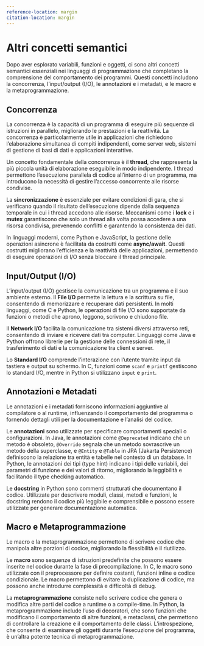 ```yaml
---
reference-location: margin
citation-location: margin
---
```


# Altri concetti semantici

Dopo aver esplorato variabili, funzioni e oggetti, ci sono altri concetti semantici essenziali nei linguaggi di programmazione che completano la comprensione del comportamento dei programmi. Questi concetti includono la concorrenza, l'input/output (I/O), le annotazioni e i metadati, e le macro e la metaprogrammazione.

## Concorrenza

La concorrenza è la capacità di un programma di eseguire più sequenze di istruzioni in parallelo, migliorando le prestazioni e la reattività. La concorrenza è particolarmente utile in applicazioni che richiedono l'elaborazione simultanea di compiti indipendenti, come server web, sistemi di gestione di basi di dati e applicazioni interattive.

Un concetto fondamentale della concorrenza è il **thread**, che rappresenta la più piccola unità di elaborazione eseguibile in modo indipendente. I thread permettono l'esecuzione parallela di codice all'interno di un programma, ma introducono la necessità di gestire l'accesso concorrente alle risorse condivise. 

La **sincronizzazione** è essenziale per evitare condizioni di gara, che si verificano quando il risultato dell'esecuzione dipende dalla sequenza temporale in cui i thread accedono alle risorse. Meccanismi come i **lock** e i **mutex** garantiscono che solo un thread alla volta possa accedere a una risorsa condivisa, prevenendo conflitti e garantendo la consistenza dei dati.

In linguaggi moderni, come Python e JavaScript, la gestione delle operazioni asincrone è facilitata da costrutti come **async/await**. Questi costrutti migliorano l'efficienza e la reattività delle applicazioni, permettendo di eseguire operazioni di I/O senza bloccare il thread principale.

## Input/Output (I/O)

L'input/output (I/O) gestisce la comunicazione tra un programma e il suo ambiente esterno. Il **File I/O** permette la lettura e la scrittura su file, consentendo di memorizzare e recuperare dati persistenti. In molti linguaggi, come C e Python, le operazioni di file I/O sono supportate da funzioni o metodi che aprono, leggono, scrivono e chiudono file.

Il **Network I/O** facilita la comunicazione tra sistemi diversi attraverso reti, consentendo di inviare e ricevere dati tra computer. Linguaggi come Java e Python offrono librerie per la gestione delle connessioni di rete, il trasferimento di dati e la comunicazione tra client e server.

Lo **Standard I/O** comprende l'interazione con l'utente tramite input da tastiera e output su schermo. In C, funzioni come `scanf` e `printf` gestiscono lo standard I/O, mentre in Python si utilizzano `input` e `print`.

## Annotazioni e Metadati

Le annotazioni e i metadati forniscono informazioni aggiuntive al compilatore o al runtime, influenzando il comportamento del programma o fornendo dettagli utili per la documentazione e l'analisi del codice. 

Le **annotazioni** sono utilizzate per specificare comportamenti speciali o configurazioni. In Java, le annotazioni come `@Deprecated` indicano che un metodo è obsoleto, `@Override` segnala che un metodo sovrascrive un metodo della superclasse, e `@Entity` e `@Table` in JPA (Jakarta Persistence) definiscono la relazione tra entità e tabelle nel contesto di un database. In Python, le annotazioni dei tipi (type hint) indicano i tipi delle variabili, dei parametri di funzione e dei valori di ritorno, migliorando la leggibilità e facilitando il type checking automatico.

Le **docstring** in Python sono commenti strutturati che documentano il codice. Utilizzate per descrivere moduli, classi, metodi e funzioni, le docstring rendono il codice più leggibile e comprensibile e possono essere utilizzate per generare documentazione automatica.

## Macro e Metaprogrammazione

Le macro e la metaprogrammazione permettono di scrivere codice che manipola altre porzioni di codice, migliorando la flessibilità e il riutilizzo.

Le **macro** sono sequenze di istruzioni predefinite che possono essere inserite nel codice durante la fase di precompilazione. In C, le macro sono utilizzate con il preprocessore per definire costanti, funzioni inline e codice condizionale. Le macro permettono di evitare la duplicazione di codice, ma possono anche introdurre complessità e difficoltà di debug.

La **metaprogrammazione** consiste nello scrivere codice che genera o modifica altre parti del codice a runtime o a compile-time. In Python, la metaprogrammazione include l'uso di decoratori, che sono funzioni che modificano il comportamento di altre funzioni, e metaclassi, che permettono di controllare la creazione e il comportamento delle classi. L'introspezione, che consente di esaminare gli oggetti durante l'esecuzione del programma, è un'altra potente tecnica di metaprogrammazione.

